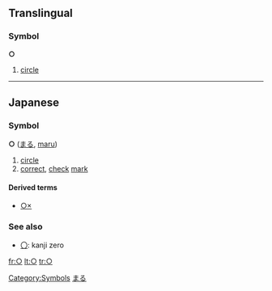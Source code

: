 ==Translingual==

===Symbol===
'''○'''

# [[circle]]

[[Category:Symbols]]

----

==Japanese==

===Symbol===
'''○''' ([[まる]], [[maru]])

# [[circle]]
# [[correct]], [[check]] [[mark]]

====Derived terms====
* [[○×]]

===See also===
* [[〇]]: kanji zero

[[Category:Japanese language|まる]]

[[fr:○]]
[[lt:○]]
[[tr:○]]